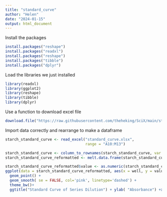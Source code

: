 ```yaml
---
title: "standard_curve"
author: "Helen"
date: "2024-01-15"
output: html_document
---
```

Install the packages
```r
install.packages("reshape") 
install.packages("readxl")
install.packages("reshape")
install.packages("tibble")
install.packages("dplyr")
```
Load the libraries we just installed
```r
library(readxl)
library(ggplot2)
library(reshape) 
library(tibble)
library(dplyr)
```


Use a function to download excel file
```r

download.file("https://raw.githubusercontent.com/theheking/SciX/main/standard_curve/standard_curve.xlsx", "standard_curve.xlsx")


```

Import data correctly and rearrange to make a dataframe 
```r

starch_standard_curve <- read_excel("standard_curve.xlsx", 
                                    range = "A10:M13")

starch_standard_curve <- column_to_rownames(starch_standard_curve, var = "Abs")
starch_standard_curve_reformatted <- melt.data.frame(starch_standard_curve, variable_name="well")

```



```r
starch_standard_curve_reformatted$value <- as.numeric(starch_standard_curve_reformatted$value)
ggplot(data = starch_standard_curve_reformatted, aes(x = well, y = value, group=1)) +
  geom_point() +
  geom_smooth( se = FALSE, col='pink', linetype='dashed') +
  theme_bw()+
  ggtitle("Standard Curve of Series Dilution") + ylab( "Absorbance") +xlab("Dilution Number")


```

